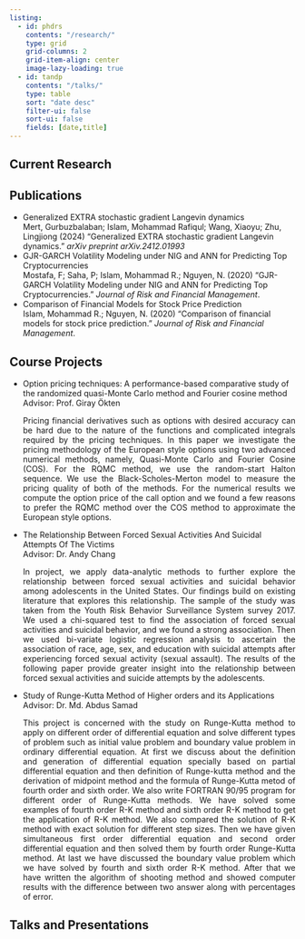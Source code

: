 ```yaml
---
listing: 
  - id: phdrs
    contents: "/research/"
    type: grid
    grid-columns: 2
    grid-item-align: center
    image-lazy-loading: true
  - id: tandp
    contents: "/talks/"
    type: table
    sort: "date desc"
    filter-ui: false
    sort-ui: false
    fields: [date,title]
---  
```


<script async src="https://pagead2.googlesyndication.com/pagead/js/adsbygoogle.js?client=ca-pub-6878992848042528"
     crossorigin="anonymous"></script>  

## Current Research  

::: {#phdrs}
:::

## Publications

- <a href="/research/extrasgld/index.qmd" target="_blank" style="text-decoration:none">Generalized EXTRA stochastic gradient Langevin dynamics</a>  
  Mert, Gurbuzbalaban; Islam, Mohammad Rafiqul; Wang, Xiaoyu; Zhu, Lingjiong  (2024) "Generalized EXTRA stochastic gradient Langevin dynamics." *arXiv preprint arXiv.2412.01993*
- <a href="/publication/pub2/index.qmd" target="_blank" style="text-decoration:none">GJR-GARCH Volatility Modeling under NIG and ANN for Predicting Top Cryptocurrencies </a>  
  Mostafa, F; Saha, P; Islam, Mohammad R.; Nguyen, N. (2020) "GJR-GARCH Volatility Modeling under NIG and ANN for Predicting Top Cryptocurrencies." *Journal of Risk and Financial Management*.
- <a href="/publication/pub1/index.qmd" target="_blank" style="text-decoration:none">Comparison of Financial Models for Stock Price Prediction </a>  
  Islam, Mohammad R.; Nguyen, N. (2020) "Comparison of financial models for stock price prediction." *Journal of Risk and Financial Management*. 

## Course Projects  
- <a href="https://www.academia.edu/103433771/Option_pricing_techniques_A_performance_based_comparative_study_of_the_randomized_quasi_Monte_Carlo_method_and_Fourier_cosine_method" target="_blank" style="text-decoration:none">Option pricing techniques: A performance-based comparative study of the randomized quasi-Monte Carlo method and Fourier cosine method</a>  
  Advisor: <a href="https://www.math.fsu.edu/~okten/" target="_blank" style="text-decoration:none">Prof. Giray Ökten</a>
  
  <div style="text-align:justify">
    Pricing financial derivatives such as options with desired accuracy can be hard due to the nature of the functions and complicated integrals required by the pricing techniques. In this paper we investigate the pricing methodology of the European style options using two advanced numerical methods, namely, Quasi-Monte Carlo and Fourier Cosine (COS). For the RQMC method, we use the random-start Halton sequence. We use the Black-Scholes-Merton model to measure the pricing quality of both of the methods. For the numerical results we compute the option price of the call option and we found a few reasons to prefer the RQMC method over the COS method to approximate the European style options.
  </div>
- <a href="https://www.academia.edu/37973800/The_Relationship_Between_Forced_Sexual_Activities_And_Suicidal_Attempts_Of_The_Victims" target="_blank" style="text-decoration:none">The Relationship Between Forced Sexual Activities And Suicidal Attempts Of The Victims</a>  
  Advisor: <a href="https://ysu.edu/people/andy-chang" target="_blank" style="text-decoration:none">Dr. Andy Chang</a>  

  <div style="text-align: justify">
    In project, we apply data-analytic methods to further explore the relationship between forced sexual activities and suicidal behavior among adolescents in the United States. Our findings build on existing literature that explores this relationship. The sample of the study was taken from the Youth Risk Behavior Surveillance System survey 2017. We used a chi-squared test to find the association of forced sexual activities and suicidal behavior, and we found a strong association. Then we used bi-variate logistic regression analysis to ascertain the association of race, age, sex, and education with suicidal attempts after experiencing forced sexual activity (sexual assault). The results of the following paper provide greater insight into the relationship between forced sexual activities and suicide attempts by the adolescents.
  </div>
- <a href="https://www.academia.edu/13322836/Study_of_Runge_Kutta_Method_of_Higher_orders_and_its_Applications" target="_blank" style="text-decoration:none">Study of Runge-Kutta Method of Higher orders and its Applications</a>  
  Advisor: <a href="http://appliedmath.du.ac.bd/details-ofdr-md-abdus-samad/" target="_blank" style="text-decoration:none">Dr. Md. Abdus Samad </a>

  <div style="text-align: justify">
    This project is concerned with the study on Runge-Kutta method to apply on different order of differential equation and solve different types of problem such as initial value problem and boundary value problem in ordinary differential equation. At first we discuss about the definition and generation of differential equation specially based on partial differential equation and then definition of Runge-kutta method and the derivation of midpoint method and the formula of Runge-Kutta metod of fourth order and sixth order. We also write FORTRAN 90/95 program for different order of Runge-Kutta methods. We have solved some examples of fourth order R-K method and sixth order R-K method to get the application of R-K method. We also compared the solution of R-K method with exact solution for different step sizes. Then we have given simultaneous first order differential equation and second order differential equation and then solved them by fourth order Runge-Kutta method. At last we have discussed the boundary value problem which we have solved by fourth and sixth order R-K method. After that we have written the algorithm of shooting method and showed computer results with the difference between two answer along with percentages of error.
  </div>


## Talks and Presentations  


